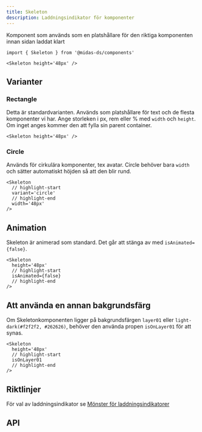```yaml
---
title: Skeleton
description: Laddningsindikator för komponenter
---
```



<ComponentHeader
  name='Skeleton'
  friendlyName='Laddningsindikator'
  overrideHeadlessLink=''
/>

Komponent som används som en platshållare för den riktiga komponenten innan sidan laddat klart

```tsx
import { Skeleton } from '@midas-ds/components'
```

```tsx
<Skeleton height='48px' />
```

<div className='card'>
  <Skeleton height='48px' />
</div>

## Varianter

### Rectangle

Detta är standardvarianten. Används som platshållare för text och de flesta komponenter vi har. Ange storleken i px, rem eller % med `width` och `height`. Om inget anges kommer den att fylla sin parent container.

```tsx
<Skeleton height='48px' />
```

<div className='card'>
  <Skeleton height='48px' />
</div>

### Circle

Används för cirkulära komponenter, tex avatar. Circle behöver bara `width` och sätter automatiskt höjden så att den blir rund.

```tsx
<Skeleton
  // highlight-start
  variant='circle'
  // highlight-end
  width='48px'
/>
```

<div className='card'>
  <Skeleton
    variant='circle'
    width='48px'
  />
</div>

## Animation

Skeleton är animerad som standard. Det går att stänga av med `isAnimated={false}`.

```tsx
<Skeleton
  height='48px'
  // highlight-start
  isAnimated={false}
  // highlight-end
/>
```

<div className='card'>
  <Skeleton
    height='48px'
    isAnimated={false}
  />
</div>

## Att använda en annan bakgrundsfärg

Om Skeletonkomponenten ligger på bakgrundsfärgen `layer01` eller `light-dark(#f2f2f2, #262626)`, behöver den använda propen `isOnLayer01` för att synas.

```tsx
<Skeleton
  height='48px'
  // highlight-start
  isOnLayer01
  // highlight-end
/>
```

<div
  className='card'
  style={{ backgroundColor: variables.layer01Base, padding: '1rem' }}
>
  <Skeleton
    height='48px'
    isOnLayer01
  />
</div>

## Riktlinjer

För val av laddningsindikator se [Mönster för laddningsindikatorer](/design-patterns/page-loading)

## API

<PropTable name='Skeleton' />
